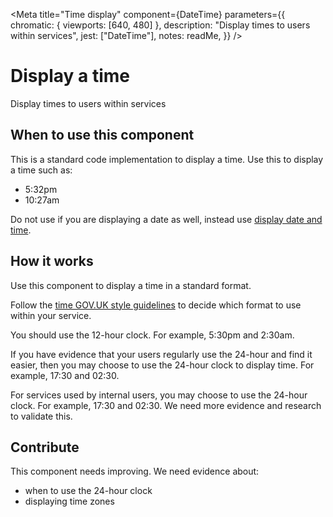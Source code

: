 
<Meta
	title="Time display"
	component={DateTime}
	parameters={{
		chromatic: { viewports: [640, 480] },
		description: "Display times to users within services",
		jest: ["DateTime"],
		notes: readMe,
	}}
/>

# Display a time

Display times to users within services

## When to use this component

This is a standard code implementation to display a time. Use this to display a time such as:

- 5:32pm
- 10:27am

Do not use if you are displaying a date as well, instead use [display date and time](components?name=Date%20and%20time%20display).

## How it works
Use this component to display a time in a standard format.

<Preview withToolbar>
	<Story name="Standard 12 hour time">
		<DateTime
			ISOString={"2022-01-16T15:30:00.000Z"}
			displayTime={true}
			clockType={12}
		/>
	</Story>
</Preview>

<Props of={DateTime} />

Follow the [time GOV.UK style guidelines](https://www.gov.uk/guidance/style-guide/a-to-z-of-gov-uk-style#times) to decide which format to use within your service.

You should use the 12-hour clock. For example, 5:30pm and 2:30am.

If you have evidence that your users regularly use the 24-hour and find it easier, then you may choose to use the 24-hour clock to display time. For example, 17:30 and 02:30.

For services used by internal users, you may choose to use the 24-hour clock. For example, 17:30 and 02:30. We need more evidence and research to validate this.

<Preview>
	<Story name="Standard 24 hour time">
		<DateTime
			ISOString={"2022-01-16T15:30:00.000Z"}
			displayTime={true}
			clockType={24}
		/>
	</Story>
</Preview>

## Contribute

This component needs improving. We need evidence about:

- when to use the 24-hour clock
- displaying time zones
